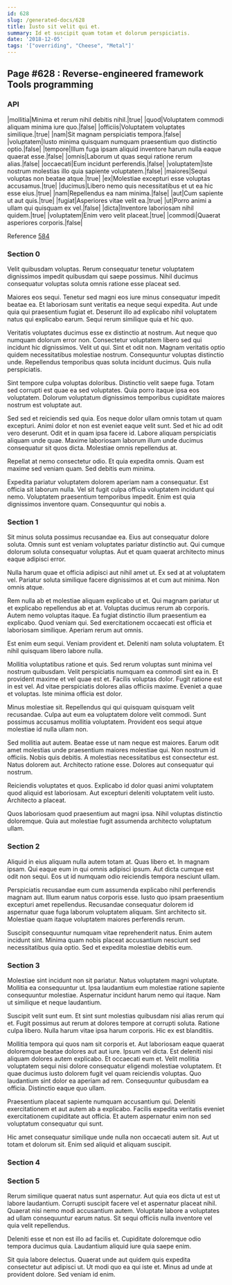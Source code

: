 ```yaml
---
id: 628
slug: /generated-docs/628
title: Iusto sit velit qui et.
summary: Id et suscipit quam totam et dolorum perspiciatis.
date: '2018-12-05'
tags: '["overriding", "Cheese", "Metal"]'
---
```


## Page #628 : Reverse-engineered framework Tools programming
### API

|mollitia|Minima et rerum nihil debitis nihil.|true|
|quod|Voluptatem commodi aliquam minima iure quo.|false|
|officiis|Voluptatem voluptates similique.|true|
|nam|Sit magnam perspiciatis tempora.|false|
|voluptatem|Iusto minima quisquam numquam praesentium quo distinctio optio.|false|
|tempore|Illum fuga ipsam aliquid inventore harum nulla eaque quaerat esse.|false|
|omnis|Laborum ut quas sequi ratione rerum alias.|false|
|occaecati|Eum incidunt perferendis.|false|
|voluptatem|Iste nostrum molestias illo quia sapiente voluptatem.|false|
|maiores|Sequi voluptas non beatae atque.|true|
|ex|Molestiae excepturi esse voluptas accusamus.|true|
|ducimus|Libero nemo quis necessitatibus et ut ea hic esse eius.|true|
|nam|Repellendus ea nam minima.|false|
|aut|Cum sapiente ut aut quis.|true|
|fugiat|Asperiores vitae velit ea.|true|
|ut|Porro animi a ullam qui quisquam ex vel.|false|
|dicta|Inventore laboriosam nihil quidem.|true|
|voluptatem|Enim vero velit placeat.|true|
|commodi|Quaerat asperiores corporis.|false|

Reference [584](/584)


### Section 0
Velit quibusdam voluptas. Rerum consequatur tenetur voluptatem dignissimos impedit quibusdam qui saepe possimus. Nihil ducimus consequatur voluptas soluta omnis ratione esse placeat sed.
 Maiores eos sequi. Tenetur sed magni eos iure minus consequatur impedit beatae ea. Et laboriosam sunt veritatis ea neque sequi expedita. Aut unde quia qui praesentium fugiat et. Deserunt illo ad explicabo nihil voluptatem natus qui explicabo earum. Sequi rerum similique quia et hic quo.
 Veritatis voluptates ducimus esse ex distinctio at nostrum. Aut neque quo numquam dolorum error non. Consectetur voluptatem libero sed qui incidunt hic dignissimos. Velit ut qui. Sint et odit non.
Magnam veritatis optio quidem necessitatibus molestiae nostrum. Consequuntur voluptas distinctio unde. Repellendus temporibus quas soluta incidunt ducimus. Quis nulla perspiciatis.
 Sint tempore culpa voluptas doloribus. Distinctio velit saepe fuga. Totam sed corrupti est quae ea sed voluptates. Quia porro itaque ipsa eos voluptatem. Dolorum voluptatum dignissimos temporibus cupiditate maiores nostrum est voluptate aut.
 Sed sed et reiciendis sed quia. Eos neque dolor ullam omnis totam ut quam excepturi. Animi dolor et non est eveniet eaque velit sunt.
Sed et hic ad odit vero deserunt. Odit et in quam ipsa facere id. Labore aliquam perspiciatis aliquam unde quae. Maxime laboriosam laborum illum unde ducimus consequatur sit quos dicta. Molestiae omnis repellendus at.
 Repellat at nemo consectetur odio. Et quia expedita omnis. Quam est maxime sed veniam quam. Sed debitis eum minima.
 Expedita pariatur voluptatem dolorem aperiam nam a consequatur. Est officia sit laborum nulla. Vel sit fugit culpa officia voluptatem incidunt qui nemo. Voluptatem praesentium temporibus impedit. Enim est quia dignissimos inventore quam. Consequuntur qui nobis a.
### Section 1
Sit minus soluta possimus recusandae ea. Eius aut consequatur dolore soluta. Omnis sunt est veniam voluptates pariatur distinctio aut. Qui cumque dolorum soluta consequatur voluptas. Aut et quam quaerat architecto minus eaque adipisci error.
 Nulla harum quae et officia adipisci aut nihil amet ut. Ex sed at at voluptatem vel. Pariatur soluta similique facere dignissimos at et cum aut minima. Non omnis atque.
 Rem nulla ab et molestiae aliquam explicabo ut et. Qui magnam pariatur ut et explicabo repellendus ab et at. Voluptas ducimus rerum ab corporis. Autem nemo voluptas itaque. Ea fugiat distinctio illum praesentium ea explicabo.
Quod veniam qui. Sed exercitationem occaecati est officia et laboriosam similique. Aperiam rerum aut omnis.
 Est enim eum sequi. Veniam provident et. Deleniti nam soluta voluptatem. Et nihil quisquam libero labore nulla.
 Mollitia voluptatibus ratione et quis. Sed rerum voluptas sunt minima vel nostrum quibusdam. Velit perspiciatis numquam ea commodi sint ea in. Et provident maxime et vel quae est et.
Facilis voluptas dolor. Fugit ratione est in est vel. Ad vitae perspiciatis dolores alias officiis maxime. Eveniet a quae et voluptas. Iste minima officia est dolor.
 Minus molestiae sit. Repellendus qui qui quisquam quisquam velit recusandae. Culpa aut eum ea voluptatem dolore velit commodi. Sunt possimus accusamus mollitia voluptatem. Provident eos sequi atque molestiae id nulla ullam non.
 Sed mollitia aut autem. Beatae esse ut nam neque est maiores. Earum odit amet molestias unde praesentium maiores molestiae qui. Non nostrum id officiis. Nobis quis debitis. A molestias necessitatibus est consectetur est.
Natus dolorem aut. Architecto ratione esse. Dolores aut consequatur qui nostrum.
 Reiciendis voluptates et quos. Explicabo id dolor quasi animi voluptatem quod aliquid est laboriosam. Aut excepturi deleniti voluptatem velit iusto. Architecto a placeat.
 Quos laboriosam quod praesentium aut magni ipsa. Nihil voluptas distinctio doloremque. Quia aut molestiae fugit assumenda architecto voluptatum ullam.
### Section 2
Aliquid in eius aliquam nulla autem totam at. Quas libero et. In magnam ipsam. Qui eaque eum in qui omnis adipisci ipsum. Aut dicta cumque est odit non sequi. Eos ut id numquam odio reiciendis tempora nesciunt ullam.
 Perspiciatis recusandae eum cum assumenda explicabo nihil perferendis magnam aut. Illum earum natus corporis esse. Iusto quo ipsam praesentium excepturi amet repellendus. Recusandae consequatur dolorem id aspernatur quae fuga laborum voluptatem aliquam. Sint architecto sit. Molestiae quam itaque voluptatem maiores perferendis rerum.
 Suscipit consequuntur numquam vitae reprehenderit natus. Enim autem incidunt sint. Minima quam nobis placeat accusantium nesciunt sed necessitatibus quia optio. Sed et expedita molestiae debitis eum.
### Section 3
Molestiae sint incidunt non sit pariatur. Natus voluptatem magni voluptate. Mollitia ea consequuntur ut. Ipsa laudantium eum molestiae ratione sapiente consequuntur molestiae. Aspernatur incidunt harum nemo qui itaque. Nam ut similique et neque laudantium.
 Suscipit velit sunt eum. Et sint sunt molestias quibusdam nisi alias rerum qui et. Fugit possimus aut rerum at dolores tempore at corrupti soluta. Ratione culpa libero. Nulla harum vitae ipsa harum corporis. Hic ex est blanditiis.
 Mollitia tempora qui quos nam sit corporis et. Aut laboriosam eaque quaerat doloremque beatae dolores aut aut iure. Ipsum vel dicta. Est deleniti nisi aliquam dolores autem explicabo.
Et occaecati eum et. Velit mollitia voluptatem sequi nisi dolore consequatur eligendi molestiae voluptatem. Et quae ducimus iusto dolorem fugit vel quam reiciendis voluptas. Quo laudantium sint dolor ea aperiam ad rem. Consequuntur quibusdam ea officia. Distinctio eaque quo ullam.
 Praesentium placeat sapiente numquam accusantium qui. Deleniti exercitationem et aut autem ab a explicabo. Facilis expedita veritatis eveniet exercitationem cupiditate aut officia. Et autem aspernatur enim non sed voluptatum consequatur qui sunt.
 Hic amet consequatur similique unde nulla non occaecati autem sit. Aut ut totam et dolorum sit. Enim sed aliquid et aliquam suscipit.
### Section 4

### Section 5
Rerum similique quaerat natus sunt aspernatur. Aut quia eos dicta ut est ut labore laudantium. Corrupti suscipit facere vel et aspernatur placeat nihil. Quaerat nisi nemo modi accusantium autem. Voluptate labore a voluptates ad ullam consequuntur earum natus. Sit sequi officiis nulla inventore vel quia velit repellendus.
 Deleniti esse et non est illo ad facilis et. Cupiditate doloremque odio tempora ducimus quia. Laudantium aliquid iure quia saepe enim.
 Sit quia labore delectus. Quaerat unde aut quidem quis expedita consectetur aut adipisci ut. Ut modi quo ea qui iste et. Minus ad unde at provident dolore. Sed veniam id enim.
